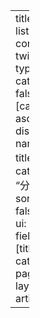 ---
title: ""
listing:
  contents: twi_JP
  type: table
  categories: false
  sort: [catagories asc]
  field-display-names:
    title: "名稱"
    catagories: "分類"
  sort-ui: false
  filter-ui: false
  fields: [title, catagories]
page-layout: article

---